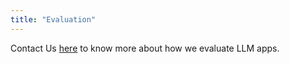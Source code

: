 ```yaml
---
title: "Evaluation"
---
```


Contact Us [here](https://cal.com/dan-constantini/15min) to know more about how we evaluate LLM apps.

